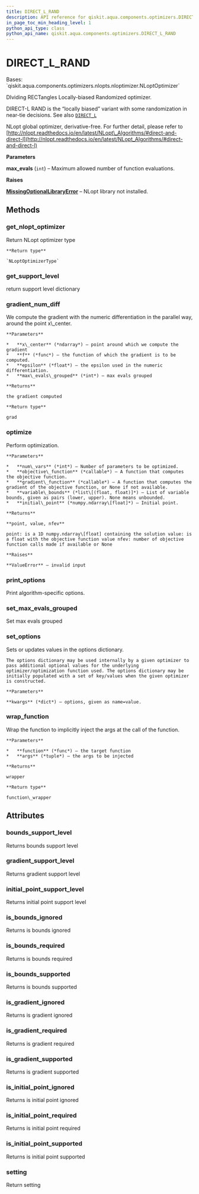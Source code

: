 ```yaml
---
title: DIRECT_L_RAND
description: API reference for qiskit.aqua.components.optimizers.DIRECT_L_RAND
in_page_toc_min_heading_level: 1
python_api_type: class
python_api_name: qiskit.aqua.components.optimizers.DIRECT_L_RAND
---
```


# DIRECT\_L\_RAND

<Class id="qiskit.aqua.components.optimizers.DIRECT_L_RAND" isDedicatedPage={true} github="https://github.com/qiskit-community/qiskit-aqua/tree/stable/0.9/qiskit/aqua/components/optimizers/nlopts/direct_l_rand.py" signature="DIRECT_L_RAND(max_evals=1000)">
  Bases: `qiskit.aqua.components.optimizers.nlopts.nloptimizer.NLoptOptimizer`

  DIviding RECTangles Locally-biased Randomized optimizer.

  DIRECT-L RAND is the “locally biased” variant with some randomization in near-tie decisions. See also [`DIRECT_L`](qiskit.aqua.components.optimizers.DIRECT_L "qiskit.aqua.components.optimizers.DIRECT_L")

  NLopt global optimizer, derivative-free. For further detail, please refer to [http://nlopt.readthedocs.io/en/latest/NLopt\_Algorithms/#direct-and-direct-l](http://nlopt.readthedocs.io/en/latest/NLopt_Algorithms/#direct-and-direct-l)

  **Parameters**

  **max\_evals** (`int`) – Maximum allowed number of function evaluations.

  **Raises**

  [**MissingOptionalLibraryError**](qiskit.aqua.MissingOptionalLibraryError "qiskit.aqua.MissingOptionalLibraryError") – NLopt library not installed.

  ## Methods

  ### get\_nlopt\_optimizer

  <Function id="qiskit.aqua.components.optimizers.DIRECT_L_RAND.get_nlopt_optimizer" name="get_nlopt_optimizer" signature="DIRECT_L_RAND.get_nlopt_optimizer()">
    Return NLopt optimizer type

    **Return type**

    `NLoptOptimizerType`
  </Function>

  ### get\_support\_level

  <Function id="qiskit.aqua.components.optimizers.DIRECT_L_RAND.get_support_level" name="get_support_level" signature="DIRECT_L_RAND.get_support_level()">
    return support level dictionary
  </Function>

  ### gradient\_num\_diff

  <Function id="qiskit.aqua.components.optimizers.DIRECT_L_RAND.gradient_num_diff" name="gradient_num_diff" signature="static DIRECT_L_RAND.gradient_num_diff(x_center, f, epsilon, max_evals_grouped=1)">
    We compute the gradient with the numeric differentiation in the parallel way, around the point x\_center.

    **Parameters**

    *   **x\_center** (*ndarray*) – point around which we compute the gradient
    *   **f** (*func*) – the function of which the gradient is to be computed.
    *   **epsilon** (*float*) – the epsilon used in the numeric differentiation.
    *   **max\_evals\_grouped** (*int*) – max evals grouped

    **Returns**

    the gradient computed

    **Return type**

    grad
  </Function>

  ### optimize

  <Function id="qiskit.aqua.components.optimizers.DIRECT_L_RAND.optimize" name="optimize" signature="DIRECT_L_RAND.optimize(num_vars, objective_function, gradient_function=None, variable_bounds=None, initial_point=None)">
    Perform optimization.

    **Parameters**

    *   **num\_vars** (*int*) – Number of parameters to be optimized.
    *   **objective\_function** (*callable*) – A function that computes the objective function.
    *   **gradient\_function** (*callable*) – A function that computes the gradient of the objective function, or None if not available.
    *   **variable\_bounds** (*list\[(float, float)]*) – List of variable bounds, given as pairs (lower, upper). None means unbounded.
    *   **initial\_point** (*numpy.ndarray\[float]*) – Initial point.

    **Returns**

    **point, value, nfev**

    point: is a 1D numpy.ndarray\[float] containing the solution value: is a float with the objective function value nfev: number of objective function calls made if available or None

    **Raises**

    **ValueError** – invalid input
  </Function>

  ### print\_options

  <Function id="qiskit.aqua.components.optimizers.DIRECT_L_RAND.print_options" name="print_options" signature="DIRECT_L_RAND.print_options()">
    Print algorithm-specific options.
  </Function>

  ### set\_max\_evals\_grouped

  <Function id="qiskit.aqua.components.optimizers.DIRECT_L_RAND.set_max_evals_grouped" name="set_max_evals_grouped" signature="DIRECT_L_RAND.set_max_evals_grouped(limit)">
    Set max evals grouped
  </Function>

  ### set\_options

  <Function id="qiskit.aqua.components.optimizers.DIRECT_L_RAND.set_options" name="set_options" signature="DIRECT_L_RAND.set_options(**kwargs)">
    Sets or updates values in the options dictionary.

    The options dictionary may be used internally by a given optimizer to pass additional optional values for the underlying optimizer/optimization function used. The options dictionary may be initially populated with a set of key/values when the given optimizer is constructed.

    **Parameters**

    **kwargs** (*dict*) – options, given as name=value.
  </Function>

  ### wrap\_function

  <Function id="qiskit.aqua.components.optimizers.DIRECT_L_RAND.wrap_function" name="wrap_function" signature="static DIRECT_L_RAND.wrap_function(function, args)">
    Wrap the function to implicitly inject the args at the call of the function.

    **Parameters**

    *   **function** (*func*) – the target function
    *   **args** (*tuple*) – the args to be injected

    **Returns**

    wrapper

    **Return type**

    function\_wrapper
  </Function>

  ## Attributes

  ### bounds\_support\_level

  <Attribute id="qiskit.aqua.components.optimizers.DIRECT_L_RAND.bounds_support_level" name="bounds_support_level">
    Returns bounds support level
  </Attribute>

  ### gradient\_support\_level

  <Attribute id="qiskit.aqua.components.optimizers.DIRECT_L_RAND.gradient_support_level" name="gradient_support_level">
    Returns gradient support level
  </Attribute>

  ### initial\_point\_support\_level

  <Attribute id="qiskit.aqua.components.optimizers.DIRECT_L_RAND.initial_point_support_level" name="initial_point_support_level">
    Returns initial point support level
  </Attribute>

  ### is\_bounds\_ignored

  <Attribute id="qiskit.aqua.components.optimizers.DIRECT_L_RAND.is_bounds_ignored" name="is_bounds_ignored">
    Returns is bounds ignored
  </Attribute>

  ### is\_bounds\_required

  <Attribute id="qiskit.aqua.components.optimizers.DIRECT_L_RAND.is_bounds_required" name="is_bounds_required">
    Returns is bounds required
  </Attribute>

  ### is\_bounds\_supported

  <Attribute id="qiskit.aqua.components.optimizers.DIRECT_L_RAND.is_bounds_supported" name="is_bounds_supported">
    Returns is bounds supported
  </Attribute>

  ### is\_gradient\_ignored

  <Attribute id="qiskit.aqua.components.optimizers.DIRECT_L_RAND.is_gradient_ignored" name="is_gradient_ignored">
    Returns is gradient ignored
  </Attribute>

  ### is\_gradient\_required

  <Attribute id="qiskit.aqua.components.optimizers.DIRECT_L_RAND.is_gradient_required" name="is_gradient_required">
    Returns is gradient required
  </Attribute>

  ### is\_gradient\_supported

  <Attribute id="qiskit.aqua.components.optimizers.DIRECT_L_RAND.is_gradient_supported" name="is_gradient_supported">
    Returns is gradient supported
  </Attribute>

  ### is\_initial\_point\_ignored

  <Attribute id="qiskit.aqua.components.optimizers.DIRECT_L_RAND.is_initial_point_ignored" name="is_initial_point_ignored">
    Returns is initial point ignored
  </Attribute>

  ### is\_initial\_point\_required

  <Attribute id="qiskit.aqua.components.optimizers.DIRECT_L_RAND.is_initial_point_required" name="is_initial_point_required">
    Returns is initial point required
  </Attribute>

  ### is\_initial\_point\_supported

  <Attribute id="qiskit.aqua.components.optimizers.DIRECT_L_RAND.is_initial_point_supported" name="is_initial_point_supported">
    Returns is initial point supported
  </Attribute>

  ### setting

  <Attribute id="qiskit.aqua.components.optimizers.DIRECT_L_RAND.setting" name="setting">
    Return setting
  </Attribute>
</Class>

